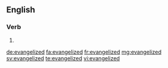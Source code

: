 ==English==

===Verb===
{{head|en}}

# {{en-past of|evangelize}}

[[de:evangelized]]
[[fa:evangelized]]
[[fr:evangelized]]
[[mg:evangelized]]
[[sv:evangelized]]
[[te:evangelized]]
[[vi:evangelized]]